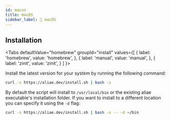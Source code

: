```yaml
---
id: macos
title: macOS
sidebar_label: 🍏 macOS
---
```



## Installation

<Tabs
  defaultValue="homebrew"
  groupId="install"
  values={[
    { label: 'homebrew', value: 'homebrew', },
    { label: 'manual', value: 'manual', },
    { label: 'zinit', value: 'zinit', }
  ]
}>
<TabItem value="homebrew">

<InstallHomebrew />

</TabItem>
<TabItem value="manual">

Install the latest version for your system by running the following command:

```bash
curl -s https://aliae.dev/install.sh | bash -s
```

By default the script will install to `/usr/local/bin` or the existing aliae executable's installation folder.
If you want to install to a different location you can specify it using the `-d` flag:

```bash
curl -s https://aliae.dev/install.sh | bash -s -- -d ~/bin
```

</TabItem>
<TabItem value="zinit">
<InstallZinit />
</TabItem>
</Tabs>
